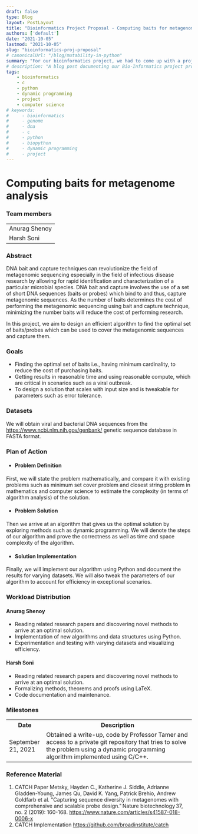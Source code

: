 ```yaml
---
draft: false
type: Blog
layout: PostLayout
title: "Bioinformatics Project Proposal - Computing baits for metagenome analysis"
authors: ['default']
date: "2021-10-05"
lastmod: "2021-10-05"
slug: "bioinformatics-proj-proposal"
# canonicalUrl: "/blog/mutability-in-python"
summary: "For our bioinformatics project, we had to come up with a project idea, and create a proposal webpage, where we outline the Team, Topic, Goals, Plan of Action, Workload Distribution and References."
# description: "A blog post documenting our Bio-Informatics project proposal."
tags:
    - bioinformatics
    - c
    - python
    - dynamic programming
    - project
    - computer science
# keywords:
#     - bioinformatics
#     - genome
#     - dna
#     - c
#     - python
#     - biopython
#     - dynamic programming
#     - project
---
```


# Computing baits for metagenome analysis 

### Team members 
<table>
<tr>
<td>
Anurag Shenoy
</td>
</tr>
<tr>
<td>
Harsh Soni
</td>
</tr>
</table>


### Abstract 
DNA bait and capture techniques can revolutionize the field of metagenomic sequencing especially in the field of infectious disease research by allowing for rapid identification and characterization of a particular microbial species. DNA bait and capture involves the use of a set of short DNA sequences (baits or probes) which bind to and thus, capture metagenomic sequences. As the number of baits determines the cost of performing the metagenomic sequencing using bait and capture technique, minimizing the number baits will reduce the cost of performing research. 

In this project, we aim to design an efficient algorithm to find the optimal set of baits/probes which can be used to cover the metagenomic sequences and capture them. 

### Goals 
 - Finding the optimal set of baits i.e., having minimum cardinality, to reduce the cost of purchasing baits. 
 - Getting results in reasonable time and using reasonable compute, which are critical in scenarios such as a viral outbreak. 
 - To design a solution that scales with input size and is tweakable for parameters such as error tolerance. 

### Datasets 
We will obtain viral and bacterial DNA sequences from the https://www.ncbi.nlm.nih.gov/genbank/ genetic sequence database in FASTA format. 

### Plan of Action 

 - #### Problem Definition 
 First, we will state the problem mathematically, and compare it with existing problems such as minimum set cover problem and closest string problem in mathematics and computer science to estimate the complexity (in terms of algorithm analysis) of the solution. 
 - #### Problem Solution 
 Then we arrive at an algorithm that gives us the optimal solution by exploring methods such as dynamic programming. We will denote the steps of our algorithm and prove the correctness as well as time and space complexity of the algorithm. 
 - #### Solution Implementation 
 Finally, we will implement our algorithm using Python and document the results for varying datasets. We will also tweak the parameters of our algorithm to account for efficiency in exceptional scenarios. 

### Workload Distribution 

#### Anurag Shenoy 
 - Reading related research papers and discovering novel methods to arrive at an optimal solution. 
 - Implementation of new algorithms and data structures using Python. 
 - Experimentation and testing with varying datasets and visualizing efficiency. 

#### Harsh Soni 
 - Reading related research papers and discovering novel methods to arrive at an optimal solution. 
 - Formalizing methods, theorems and proofs using LaTeX. 
 - Code documentation and maintenance. 

### Milestones 

<table>
<tr>
<th width="20%">
Date
</th>
<th width="80%">
Description
</th>
</tr>
<tr>
<td width="20%">
September 21, 2021
</td>
<td width="80%">
Obtained a write-up, code by Professor Tamer and access to a private git repository that tries to solve the problem using a dynamic programming algorithm implemented using C/C++.
</td>
</tr>
</table>

### Reference Material 
1. CATCH Paper Metsky, Hayden C., Katherine J. Siddle, Adrianne Gladden-Young, James Qu, David K. Yang, Patrick Brehio, Andrew Goldfarb et al. "Capturing sequence diversity in metagenomes with comprehensive and scalable probe design." Nature biotechnology 37, no. 2 (2019): 160-168. https://www.nature.com/articles/s41587-018-0006-x
2. CATCH Implementation https://github.com/broadinstitute/catch
